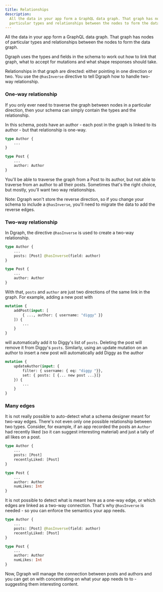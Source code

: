 ```yaml
---
title: Relationships
description:
  All the data in your app form a GraphQL data graph. That graph has nodes of
  particular types and relationships between the nodes to form the data graph.
---
```


All the data in your app form a GraphQL data graph. That graph has nodes of
particular types and relationships between the nodes to form the data graph.

Dgraph uses the types and fields in the schema to work out how to link that
graph, what to accept for mutations and what shape responses should take.

Relationships in that graph are directed: either pointing in one direction or
two. You use the `@hasInverse` directive to tell Dgraph how to handle two-way
relationship.

### One-way relationship

If you only ever need to traverse the graph between nodes in a particular
direction, then your schema can simply contain the types and the relationship.

In this schema, posts have an author - each post in the graph is linked to its
author - but that relationship is one-way.

```graphql
type Author {
    ...
}

type Post {
    ...
    author: Author
}
```

You'll be able to traverse the graph from a Post to its author, but not able to
traverse from an author to all their posts. Sometimes that's the right choice,
but mostly, you'll want two way relationships.

Note: Dgraph won't store the reverse direction, so if you change your schema to
include a `@hasInverse`, you'll need to migrate the data to add the reverse
edges.

### Two-way relationship

In Dgraph, the directive `@hasInverse` is used to create a two-way relationship.

```graphql
type Author {
    ...
    posts: [Post] @hasInverse(field: author)
}

type Post {
    ...
    author: Author
}
```

With that, `posts` and `author` are just two directions of the same link in the
graph. For example, adding a new post with

```graphql
mutation {
    addPost(input: [
        { ..., author: { username: "diggy" }}
    ]) {
        ...
    }
}
```

will automatically add it to Diggy's list of `posts`. Deleting the post will
remove it from Diggy's `posts`. Similarly, using an update mutation on an author
to insert a new post will automatically add Diggy as the author

```graphql
mutation {
    updateAuthor(input: {
        filter: { username: { eq: "diggy "}},
        set: { posts: [ {... new post ...}]}
    }) {
        ...
    }
}
```

### Many edges

It is not really possible to auto-detect what a schema designer meant for
two-way edges. There's not even only one possible relationship between two
types. Consider, for example, if an app recorded the posts an `Author` had
recently liked (so it can suggest interesting material) and just a tally of all
likes on a post.

```graphql
type Author {
    ...
    posts: [Post]
    recentlyLiked: [Post]
}

type Post {
    ...
    author: Author
    numLikes: Int
}
```

It is not possible to detect what is meant here as a one-way edge, or which
edges are linked as a two-way connection. That's why `@hasInverse` is needed -
so you can enforce the semantics your app needs.

```graphql
type Author {
    ...
    posts: [Post] @hasInverse(field: author)
    recentlyLiked: [Post]
}

type Post {
    ...
    author: Author
    numLikes: Int
}
```

Now, Dgraph will manage the connection between posts and authors and you can get
on with concentrating on what your app needs to to - suggesting them interesting
content.
